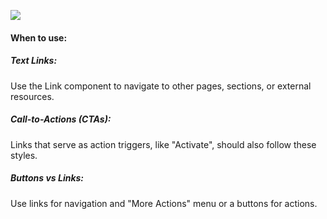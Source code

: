 ![](../../assets/test.png)

#### When to use:
##### Text Links: 
Use the Link component to navigate to other pages, sections, or external resources.
##### Call-to-Actions (CTAs): 

Links that serve as action triggers, like "Activate", should also follow these styles.
##### Buttons vs Links: 

Use links for navigation and "More Actions" menu or a buttons for actions.
